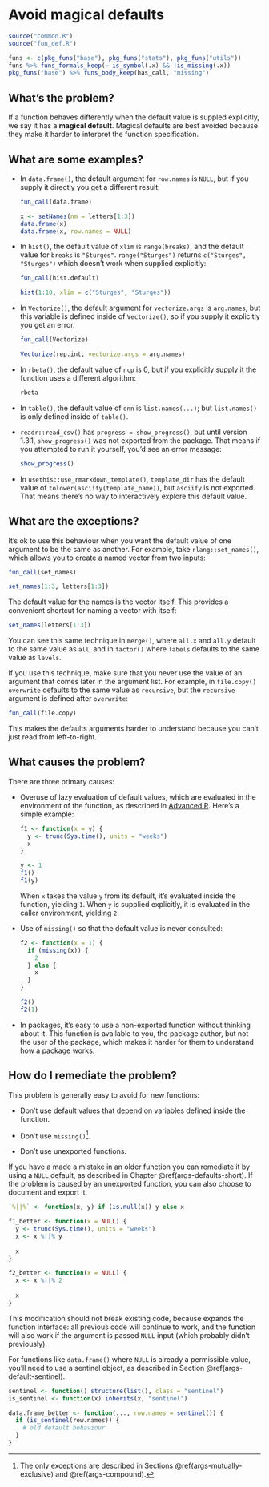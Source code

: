 # Avoid magical defaults {#args-magical-defaults}

```r
source("common.R")
source("fun_def.R")
```

```r
funs <- c(pkg_funs("base"), pkg_funs("stats"), pkg_funs("utils"))
funs %>% funs_formals_keep(~ is_symbol(.x) && !is_missing(.x))
pkg_funs("base") %>% funs_body_keep(has_call, "missing")
```

## What's the problem?

If a function behaves differently when the default value is suppled explicitly, we say it has a __magical default__. Magical defaults are best avoided because they make it harder to interpret the function specification.

## What are some examples?

*   In `data.frame()`, the default argument for `row.names` is `NULL`, but
    if you supply it directly you get a different result:

    ```r
    fun_call(data.frame)
    
    x <- setNames(nm = letters[1:3])
    data.frame(x)
    data.frame(x, row.names = NULL)
    ```
    
*   In `hist()`, the default value of `xlim` is `range(breaks)`, and the
    default value for `breaks` is `"Sturges"`. `range("Sturges")` returns 
    `c("Sturges", "Sturges")` which doesn't work when supplied explicitly:
    
    ```r
    fun_call(hist.default)
    
    hist(1:10, xlim = c("Sturges", "Sturges"))
    ```

*   In `Vectorize()`, the default argument for `vectorize.args` is `arg.names`, 
    but this variable is defined inside of `Vectorize()`, so if you supply it
    explicitly you get an error.

    ```r
    fun_call(Vectorize)
    
    Vectorize(rep.int, vectorize.args = arg.names)
    ```

*   In `rbeta()`, the default value of `ncp` is 0, but if you explicitly supply
    it the function uses a different algorithm:
    
    ```r
    rbeta
    ```
    
*   In `table()`, the default value of `dnn` is `list.names(...)`; but 
    `list.names()` is only defined inside of `table()`. 
    
*   `readr::read_csv()` has `progress = show_progress()`, but until version
    1.3.1, `show_progress()` was not exported from the package. That means if you 
    attempted to run it yourself, you'd see an error message:
   
    ```r
    show_progress()
    ```

*   In `usethis::use_rmarkdown_template()`, `template_dir` has the default value
    of `tolower(asciify(template_name))`, but `asciify` is not exported. That
    means there's no way to interactively explore this default value.

## What are the exceptions?

It's ok to use this behaviour when you want the default value of one argument to be the same as another. For example, take `rlang::set_names()`, which allows you to create a named vector from two inputs:

```r
fun_call(set_names)

set_names(1:3, letters[1:3])
```

The default value for the names is the vector itself. This provides a convenient shortcut for naming a vector with itself:

```r
set_names(letters[1:3])
```

You can see this same technique in `merge()`, where `all.x` and `all.y` default to the same value as `all`, and in `factor()` where `labels` defaults to the same value as `levels`.

If you use this technique, make sure that you never use the value of an argument that comes later in the argument list. For example, in `file.copy()` `overwrite` defaults to the same value as `recursive`, but the `recursive` argument is defined after `overwrite`:

```r
fun_call(file.copy)
```

This makes the defaults arguments harder to understand because you can't just read from left-to-right.

## What causes the problem?

There are three primary causes:

*   Overuse of lazy evaluation of default values, which are evaluated in the
    environment of the function, as described in 
    [Advanced R](https://adv-r.hadley.nz/functions.html#default-arguments). 
    Here's a simple example:
    
    ```r
    f1 <- function(x = y) {
      y <- trunc(Sys.time(), units = "weeks")
      x
    }
    
    y <- 1
    f1()
    f1(y)
    ```
    
    When `x` takes the value `y` from its default, it's evaluated inside the 
    function, yielding `1`. When `y` is supplied explicitly, it is evaluated 
    in the caller environment, yielding `2`.

*   Use of `missing()` so that the default value is never consulted:

    ```r
    f2 <- function(x = 1) {
      if (missing(x)) {
        2
      } else {
        x
      }
    }
    
    f2()
    f2(1)
    ```

*   In packages, it's easy to use a non-exported function without thinking 
    about it. This function is available to you, the package author, but not 
    the user of the package, which makes it harder for them to understand
    how a package works.

## How do I remediate the problem?

This problem is generally easy to avoid for new functions:

* Don't use default values that depend on variables defined inside the function.

* Don't use `missing()`[^missing-exceptions].
  
* Don't use unexported functions.

[^missing-exceptions]: The only exceptions are described in Sections \@ref(args-mutually-exclusive) and \@ref(args-compound).

If you have a made a mistake in an older function you can remediate it by using a `NULL` default, as described in Chapter \@ref(args-defaults-short). If the problem is caused by an unexported function, you can also choose to document and export it.

```r
`%||%` <- function(x, y) if (is.null(x)) y else x

f1_better <- function(x = NULL) {
  y <- trunc(Sys.time(), units = "weeks")
  x <- x %||% y
  
  x
}

f2_better <- function(x = NULL) {
  x <- x %||% 2
  
  x
}
```

This modification should not break existing code, because expands the function interface: all previous code will continue to work, and the function will also work if the argument is passed `NULL` input (which probably didn't previously).

For functions like `data.frame()` where `NULL` is already a permissible value, you'll need to use a sentinel object, as described in Section \@ref(args-default-sentinel).

```r
sentinel <- function() structure(list(), class = "sentinel")
is_sentinel <- function(x) inherits(x, "sentinel")

data.frame_better <- function(..., row.names = sentinel()) {
  if (is_sentinel(row.names)) {
    # old default behaviour
  }
}
```
